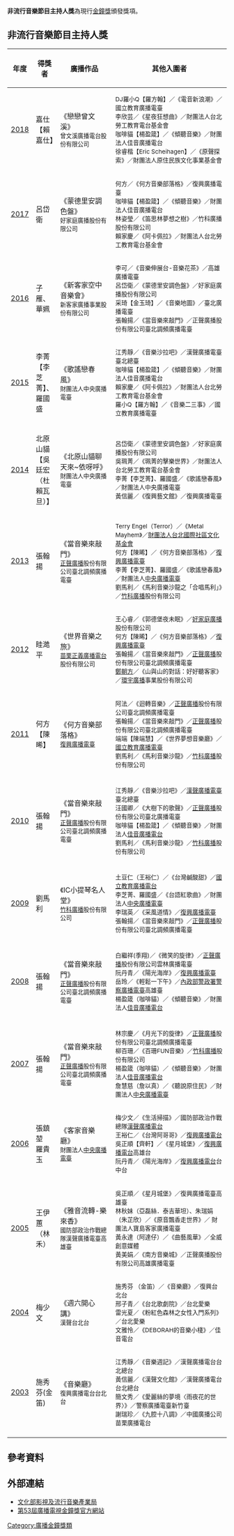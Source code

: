 <!--註解：此列表條目，來源依據各列表項目條目來源-->
{{Infobox award
| name           = 廣播金鐘獎非流行音樂節目主持人獎
| current_awards = 第53屆金鐘獎
| image          = 
| imagesize      = 
| caption        = 
| description    = 
| presenter      = [[文化部影視及流行音樂產業局|文化部影視及流行音樂產業局]]
| country        = {{ROC-TW}}
| location       = {{TWN}}
| year           = 2003年
| year2          = 2018年
| holder         = 《賴嘉仕》
| website        = [http://gba.tavis.tw/53rd/list_tv_107.html gba.tavis.tw]
}}
'''非流行音樂節目主持人獎'''為現行[[金鐘獎|金鐘獎]]頒發獎項。

== 非流行音樂節目主持人獎 ==
{| class=prettytable cellpadding="5"
|- align=center bgcolor=lavender
!width=1%|年度
!width=10%|得獎者
!width=26%|廣播作品
!width=65%|其他入圍者
|-
|[[第53屆金鐘獎|2018]]
|嘉仕【賴嘉仕】
|《戀戀曾文溪》<br/>
<small>曾文溪廣播電台股份有限公司</small>
|<div style="font-size: 85%">
DJ羅小Q【羅方翰】／《電音新浪潮》／國立教育廣播電臺<br/>
李欣芸／《星夜狂想曲》／財團法人台北勞工教育電台基金會<br/>
咖啡貓【楊盈箴】／《傾聽音樂》／財團法人佳音廣播電台<br/>
徐睿楷【Eric Scheihagen】／《原聲探索》／財團法人原住民族文化事業基金會
|-
|[[第52屆金鐘獎|2017]]
|呂岱衛
|《蒙德里安調色盤》<br/>
<small>好家庭廣播股份有限公司</small>
|<div style="font-size: 85%">
何方／《何方音樂部落格》／復興廣播電臺<br/>
咖啡貓【楊盈箴】／《傾聽音樂》／財團法人佳音廣播電台<br/>
林姿瑩／《笛思林夢想之樹》／竹科廣播股份有限公司<br/>
賴家慶／《阿卡佩拉》／財團法人台北勞工教育電台基金會
</div>
|-
|[[第51屆金鐘獎|2016]]
|子雁、華姵
|《新客家空中音樂會》<br/>
<small>新客家廣播事業股份有限公司</small>
|<div style="font-size: 85%">
李可／《音樂伸展台-音樂花茶》／高雄廣播電臺<br/>
呂岱衛／《蒙德里安調色盤》／好家庭廣播股份有限公司<br/>
采琦【金玉琦】／《音樂地圖》／臺北廣播電臺<br/>
張翰揚／《當音樂來敲門》／正聲廣播股份有限公司臺北調頻廣播電臺
</div>
|-
|[[第50屆金鐘獎|2015]]
|李菁【李芝菁】、羅國盛
|《歌謠戀春風》<br/>
<small>財團法人中央廣播電臺</small>
|<div style="font-size: 85%">
江秀靜／《音樂沙拉吧》／漢聲廣播電臺臺北總臺<br/>
咖啡貓【楊盈箴】／《傾聽音樂》／財團法人佳音廣播電台<br/>
賴家慶／《阿卡佩拉》／財團法人台北勞工教育電台基金會<br/>
羅小Q【羅方翰】／《音樂二三事》／國立教育廣播電臺
</div>
|-
|[[第49屆金鐘獎|2014]]
|北原山貓【吳廷宏（杜賴瓦旦）】
|
《北原山貓聊天來~依呀呼》<br/>
<small>財團法人中央廣播電臺</small>
|<div style="font-size: 85%">
呂岱衛／《蒙德里安調色盤》／好家庭廣播股份有限公司<br/>
吳珮菁／《珮菁的擊樂世界》／財團法人台北勞工教育電台基金會<br/>
李菁【李芝菁】、羅國盛／《歌謠戀春風》／財團法人中央廣播電臺<br/>
黃信麗／《復興藝文館》／復興廣播電臺
</div>
|-
|[[第48屆金鐘獎|2013]]
|張翰揚
|
《當音樂來敲門》<br/>
<small>[[正聲廣播公司|正聲廣播]]股份有限公司臺北調頻廣播電臺</small>
|<div style="font-size: 85%">
Terry Engel（Terror）／《Metal Mayhem》／[[ICRT|財團法人台北國際社區文化基金會]]<br/>
何方【陳晞】／《何方音樂部落格》／[[復興廣播電臺|復興廣播電臺]]<br/>
李菁【李芝菁】、羅國盛／《歌謠戀春風》／財團法人[[中央廣播電臺|中央廣播電臺]]<br/>
劉馬利／《馬利音樂沙龍之「合唱馬利」》／[[IC之音|竹科廣播]]股份有限公司
</div>
|-
|[[第47屆金鐘獎|2012]]
|眭澔平
|
《世界音樂之旅》<br/>
<small>[[苗栗正義廣播電台|苗栗正義廣播電台]]股份有限公司</small>
|<div style="font-size: 85%">
王心睿／《郭德堡夜未眠》／[[好家庭廣播|好家庭廣播]]股份有限公司<br/>
何方【陳晞】／《何方音樂部落格》／[[復興廣播電臺|復興廣播電臺]]<br/>
張翰揚／《當音樂來敲門》／[[正聲廣播公司|正聲廣播]]股份有限公司臺北調頻廣播電臺<br/>
[[鄭朝方|鄭朝方]]／《山與山的對話：好好聽客家》／[[環宇廣播|環宇廣播]]事業股份有限公司
</div>
|-
|[[第46屆金鐘獎|2011]]
|何方【陳晞】
|
《何方音樂部落格》<br/>
<small>[[復興廣播電臺|復興廣播電臺]]</small>
|<div style="font-size: 85%">
阿法／《迴轉音樂》／[[正聲廣播公司|正聲廣播]]股份有限公司臺北調頻廣播電臺<br/>
張翰揚／《當音樂來敲門》／[[正聲廣播公司|正聲廣播]]股份有限公司臺北調頻廣播電臺<br/>
端端【陳端慧】／《世界夢想音樂廳》／[[國立教育廣播電臺|國立教育廣播電臺]]<br/>
劉馬利／《馬利音樂沙龍》／[[IC之音|竹科廣播]]股份有限公司
</div>
|-
|-
|[[第45屆金鐘獎|2010]]
|張翰揚
|
《當音樂來敲門》<br/>
<small>[[正聲廣播公司|正聲廣播]]股份有限公司臺北調頻廣播電臺</small>
|<div style="font-size: 85%">
江秀靜／《音樂沙拉吧》／[[漢聲廣播電臺|漢聲廣播電臺]]臺北總臺<br/>
汪國卿／《大樹下的歌聲》／[[正聲廣播公司|正聲廣播]]股份有限公司臺北廣播電臺<br/>
咖啡貓【楊盈箴】／《傾聽音樂》／財團法人[[佳音廣播電台|佳音廣播電台]]<br/>
劉馬利／《馬利音樂沙龍》／[[IC之音|竹科廣播]]股份有限公司
</div>
|-
|-
|[[第44屆金鐘獎|2009]]
|劉馬利
|
《IC小提琴名人堂》<br/>
<small>[[IC之音|竹科廣播]]股份有限公司</small>
|<div style="font-size: 85%">
土豆仁（王裕仁）／《台灣鹹酸甜》／[[國立教育廣播電台|國立教育廣播電台]]<br/>
李芝菁、羅國盛／《台語紅歌曲》／財團法人[[中央廣播電臺|中央廣播電臺]]<br/>
李瑞英／《采風道情》／[[復興廣播電臺|復興廣播電臺]]<br/>
張翰揚／《當音樂來敲門》／[[正聲廣播公司|正聲廣播]]股份有限公司臺北調頻廣播電臺 
</div>
|-
|-
|[[第43屆金鐘獎|2008]]
|張翰揚
|
《當音樂來敲門》<br/>
<small>[[正聲廣播公司|正聲廣播]]股份有限公司臺北調頻廣播電臺</small>
|<div style="font-size: 85%">
白繼祥(季翔)／《微笑的旋律》／[[正聲廣播公司|正聲廣播]]股份有限公司雲林廣播電臺<br/>
阮丹青／《陽光海岸》／[[復興廣播電臺|復興廣播電臺]]<br/>
岳玲／《輕鬆一下午》／[[內政部警政署警察廣播電臺|內政部警政署警察廣播電臺]]高雄臺<br/>
楊盈箴（咖啡貓）／《傾聽音樂》／財團法人[[佳音廣播電台|佳音廣播電台]]
</div>
|-
|-
|[[第42屆金鐘獎|2007]]
|張翰揚
|
《當音樂來敲門》<br/>
<small>[[正聲廣播公司|正聲廣播]]股份有限公司臺北調頻廣播電臺</small>
|<div style="font-size: 85%">
林宗慶／《月光下的旋律》／[[正聲廣播公司|正聲廣播]]股份有限公司臺北調頻廣播電臺<br/>
柳百珊／《百珊FUN音樂》／[[IC之音|竹科廣播]]股份有限公司<br/>
楊盈箴（咖啡貓）／《傾聽音樂》／財團法人[[佳音廣播電台|佳音廣播電台]]<br/>
詹慧慈（詹以真）／《聽說原住民》／財團法人[[中央廣播電臺|中央廣播電臺]]
</div>
|-
|[[第41屆金鐘獎|2006]]
|張鎮堃<br/>羅貴玉
|
《客家音樂廳》<br/>
<small>財團法人[[中央廣播電臺|中央廣播電臺]]</small>
|<div style="font-size: 85%">
梅少文／《生活掃描》／國防部政治作戰總隊[[漢聲廣播電台|漢聲廣播電台]]<br/>
王裕仁／《台灣阿哥哥》／[[復興廣播電台|復興廣播電台]]<br/>
吳正順【齊軒】／《星月城堡》／[[復興廣播電台|復興廣播電台]]高雄台<br/>
阮丹青／《陽光海岸》／[[復興廣播電台|復興廣播電台]]台中台
</div>
|-
|[[第40屆金鐘獎|2005]]
|王伊蕙（林禾）
|
《雅音流轉-樂來香》<br/>
<small>國防部政治作戰總隊漢聲廣播電臺高雄臺</small>
|<div style="font-size: 85%">
吳正順／《星月城堡》／復興廣播電臺高雄臺<br/>
林秋妹（亞磊絲．泰吉華坦）、朱瑞娟（朱芷欣）／《原音飄香走世界》／
財團法人寶島客家廣播電臺<br/>
黃永達（阿達仔）／《曲藝風華》／全威創意媒體<br/>
黃美娟／《南方音樂城》／正聲廣播股份有限公司高雄廣播電臺
</div>
|-
|[[第39屆金鐘獎|2004]]
|梅少文
|
《週六開心講》<br/>
<small>漢聲台北台</small>
|<div style="font-size: 85%">
施秀芬 （金笛）／《音樂廳》／復興台北台<br/>
邢子青／《台北歌劇院》／台北愛樂<br/>
雷光夏／《粉紅色森林之女性入門系列》／台北愛樂<br/>
文雅怜／《DEBORAH的音樂小棧》／佳音電台
</div>
|-
|[[第38屆金鐘獎|2003]]
|施秀芬(金笛)
|
《音樂廳》<br/>
<small>復興廣播電台台北台</small>
|<div style="font-size: 85%">
江秀靜／《音樂週記》／漢聲廣播電台台北總台<br/>
黃信麗／《漢聲文化館》／漢聲廣播電台台北總台<br/>
簡文秀／《愛麗絲的夢境〈雨夜花的世界〉》／警察廣播電臺新竹臺<br/>
謝瑞珍／《九腔十八調》／中國廣播公司苗栗廣播電台
</div>
|-
|}

==參考資料==

==外部連結==
* [https://www.bamid.gov.tw/submenu_161.html 文化部影視及流行音樂產業局] {{Wayback|url=https://www.bamid.gov.tw/submenu_161.html |date=20190608062300 }}
* [http://gba.tavis.tw/53rd/index.html 第53屆廣播電視金鐘獎官方網站] {{Wayback|url=http://gba.tavis.tw/53rd/index.html |date=20190830053800 }}

[[Category:廣播金鐘獎類|Category:廣播金鐘獎類]]